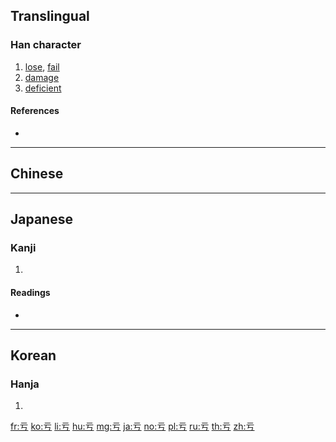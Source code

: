 {{also|虧}}<!-- may be replaced by zh-forms -->
==Translingual==

===Han character===
{{Han char|rn=7|rad=二|as=01|sn=3|four=|canj=MMVS,XMMVS|ids=⿱一丂}}

# [[lose]], [[fail]]
# [[damage]]
# [[deficient]]

====References====
* {{Han ref|kx=0086.070|dkj=00253|dj=0177.050|hdz=10005.010|uh=4E8F|ud=20111}}

----

==Chinese==
{{zh-see|虧}}

----

==Japanese==

===Kanji===
{{ja-kanji|grade=|rs=二01}}

# {{defn|lang=ja|sort=二01}}

====Readings====
* {{ja-readings|on=[[う]] (u)|kun=[[かける]] (kakeru)}}

----

==Korean==

===Hanja===
{{ko-hanja|hangeul=[[유]], [[우]]|rv=yu, u|mr=yu, u}}

# {{defn|lang=ko|sort=二01}}

[[fr:亏]]
[[ko:亏]]
[[li:亏]]
[[hu:亏]]
[[mg:亏]]
[[ja:亏]]
[[no:亏]]
[[pl:亏]]
[[ru:亏]]
[[th:亏]]
[[zh:亏]]